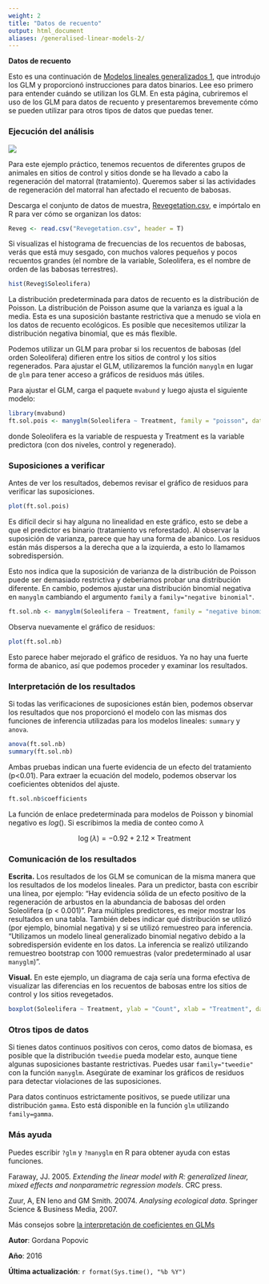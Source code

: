 ```yaml
---
weight: 2
title: "Datos de recuento"
output: html_document
aliases: /generalised-linear-models-2/
---
```


**Datos de recuento**

Esto es una continuación de [Modelos lineales generalizados 1](/statistics/glms/glm-1), que introdujo los GLM y proporcionó instrucciones para datos binarios. Lee eso primero para entender cuándo se utilizan los GLM. En esta página, cubriremos el uso de los GLM para datos de recuento y presentaremos brevemente cómo se pueden utilizar para otros tipos de datos que puedas tener.

### Ejecución del análisis

![](GLM2_counts_image.jpg)

Para este ejemplo práctico, tenemos recuentos de diferentes grupos de animales en sitios de control y sitios donde se ha llevado a cabo la regeneración del matorral (tratamiento). Queremos saber si las actividades de regeneración del matorral han afectado el recuento de babosas.

Descarga el conjunto de datos de muestra, [Revegetation.csv](/datasets/Revegetation.csv), e impórtalo en R para ver cómo se organizan los datos:

```r
Reveg <- read.csv("Revegetation.csv", header = T)
```

Si visualizas el histograma de frecuencias de los recuentos de babosas, verás que está muy sesgado, con muchos valores pequeños y pocos recuentos grandes (el nombre de la variable, Soleolifera, es el nombre de orden de las babosas terrestres).


```r
hist(Reveg$Soleolifera)
```


La distribución predeterminada para datos de recuento es la distribución de Poisson. La distribución de Poisson asume que la varianza es igual a la media. Esta es una suposición bastante restrictiva que a menudo se viola en los datos de recuento ecológicos. Es posible que necesitemos utilizar la distribución negativa binomial, que es más flexible.

Podemos utilizar un GLM para probar si los recuentos de babosas (del orden Soleolifera) difieren entre los sitios de control y los sitios regenerados. Para ajustar el GLM, utilizaremos la función `manyglm` en lugar de `glm` para tener acceso a gráficos de residuos más útiles.

Para ajustar el GLM, carga el paquete `mvabund` y luego ajusta el siguiente modelo:

```r
library(mvabund)
ft.sol.pois <- manyglm(Soleolifera ~ Treatment, family = "poisson", data = Reveg)
```


donde Soleolifera es la variable de respuesta y Treatment es la variable predictora (con dos niveles, control y regenerado).

### Suposiciones a verificar

Antes de ver los resultados, debemos revisar el gráfico de residuos para verificar las suposiciones.


```r
plot(ft.sol.pois)
```

Es difícil decir si hay alguna no linealidad en este gráfico, esto se debe a que el predictor es binario (tratamiento vs reforestado). Al observar la suposición de varianza, parece que hay una forma de abanico. Los residuos están más dispersos a la derecha que a la izquierda, a esto lo llamamos sobredispersión.

Esto nos indica que la suposición de varianza de la distribución de Poisson puede ser demasiado restrictiva y deberíamos probar una distribución diferente. En cambio, podemos ajustar una distribución binomial negativa en `manyglm` cambiando el argumento `family` a `family="negative binomial"`.


```r
ft.sol.nb <- manyglm(Soleolifera ~ Treatment, family = "negative binomial", data = Reveg)
```

Observa nuevamente el gráfico de residuos:

```r
plot(ft.sol.nb)
```

Esto parece haber mejorado el gráfico de residuos. Ya no hay una fuerte forma de abanico, así que podemos proceder y examinar los resultados.

### Interpretación de los resultados

Si todas las verificaciones de suposiciones están bien, podemos observar los resultados que nos proporcionó el modelo con las mismas dos funciones de inferencia utilizadas para los modelos lineales: `summary` y `anova`.


```r
anova(ft.sol.nb)
summary(ft.sol.nb)
```

Ambas pruebas indican una fuerte evidencia de un efecto del tratamiento (p\<0.01). Para extraer la ecuación del modelo, podemos observar los coeficientes obtenidos del ajuste.


```r
ft.sol.nb$coefficients
```

La función de enlace predeterminada para modelos de Poisson y binomial negativo es $log()$. Si escribimos la media de conteo como $\lambda$

$$ \log(\lambda) = -0.92 + 2.12 \times \text{Treatment}$$


### Comunicación de los resultados

**Escrita.** Los resultados de los GLM se comunican de la misma manera que los resultados de los modelos lineales. Para un predictor, basta con escribir una línea, por ejemplo: "Hay evidencia sólida de un efecto positivo de la regeneración de arbustos en la abundancia de babosas del orden Soleolifera (p \< 0.001)". Para múltiples predictores, es mejor mostrar los resultados en una tabla. También debes indicar qué distribución se utilizó (por ejemplo, binomial negativa) y si se utilizó remuestreo para inferencia. "Utilizamos un modelo lineal generalizado binomial negativo debido a la sobredispersión evidente en los datos. La inferencia se realizó utilizando remuestreo bootstrap con 1000 remuestras (valor predeterminado al usar `manyglm`)".

**Visual.** En este ejemplo, un diagrama de caja sería una forma efectiva de visualizar las diferencias en los recuentos de babosas entre los sitios de control y los sitios revegetados.



```r
boxplot(Soleolifera ~ Treatment, ylab = "Count", xlab = "Treatment", data = Reveg)
```

### Otros tipos de datos

Si tienes datos continuos positivos con ceros, como datos de biomasa, es posible que la distribución `tweedie` pueda modelar esto, aunque tiene algunas suposiciones bastante restrictivas. Puedes usar `family="tweedie"` con la función `manyglm`. Asegúrate de examinar los gráficos de residuos para detectar violaciones de las suposiciones.

Para datos continuos estrictamente positivos, se puede utilizar una distribución `gamma`. Esto está disponible en la función `glm` utilizando `family=gamma`.

### Más ayuda

Puedes escribir `?glm` y `?manyglm` en R para obtener ayuda con estas funciones.

<p style="margin-left: .5in; text-indent: -.5in;">

Faraway, JJ. 2005. *Extending the linear model with R: generalized linear, mixed effects and nonparametric regression models*. CRC press.

</p>

<p style="margin-left: .5in; text-indent: -.5in;">

Zuur, A, EN Ieno and GM Smith. 20074. *Analysing ecological data*. Springer Science & Business Media, 2007.

</p>

Más consejos sobre [la interpretación de coeficientes en GLMs](/../statistics/glms/interpret-glm-coeffs/)

**Autor**: Gordana Popovic

**Año**: 2016

**Última actualización**: `r format(Sys.time(), "%b %Y")`

